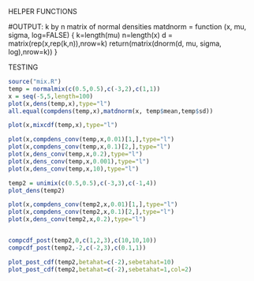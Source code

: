 ############## HELPER FUNCTIONS #################################################
#OUTPUT: k by n matrix of normal densities
matdnorm = function (x, mu, sigma, log=FALSE) 
{
  k=length(mu)
  n=length(x)
  d = matrix(rep(x,rep(k,n)),nrow=k)
  return(matrix(dnorm(d, mu, sigma, log),nrow=k))
}


################################# TESTING #####################################
```r
source("mix.R")
temp = normalmix(c(0.5,0.5),c(-3,2),c(1,1))
x = seq(-5,5,length=100)
plot(x,dens(temp,x),type="l")
all.equal(compdens(temp,x),matdnorm(x, temp$mean,temp$sd))

plot(x,mixcdf(temp,x),type="l")

plot(x,compdens_conv(temp,x,0.01)[1,],type="l")
plot(x,compdens_conv(temp,x,0.1)[2,],type="l")
plot(x,dens_conv(temp,x,0.2),type="l")
plot(x,dens_conv(temp,x,0.001),type="l")
plot(x,dens_conv(temp,x,10),type="l")

```



```r



temp2 = unimix(c(0.5,0.5),c(-3,3),c(-1,4))
plot_dens(temp2)

plot(x,compdens_conv(temp2,x,0.01)[1,],type="l")
plot(x,compdens_conv(temp2,x,0.1)[2,],type="l")
plot(x,dens_conv(temp2,x,0.2),type="l")


compcdf_post(temp2,0,c(1,2,3),c(10,10,10))
compcdf_post(temp2,-2,c(-2,3),c(0.1,1))

plot_post_cdf(temp2,betahat=c(-2),sebetahat=10)
plot_post_cdf(temp2,betahat=c(-2),sebetahat=1,col=2)
```